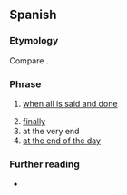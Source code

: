==Spanish==

===Etymology===
Compare {{cog|pt|ao fim e ao cabo}}.

===Phrase===
{{head|es|phrase|head=[[al fin]] y [[al]] [[cabo]]}}

# {{lb|es|idiomatic}} [[when all is said and done]]
#: {{syn|es|a fin de cuentas|al cabo}}
# [[finally]]
# at the very end
# [[at the end of the day]]

===Further reading===
* {{R:es:DRAE|al fin y a la postre, al fin y al cabo, o al fin y al postre}}